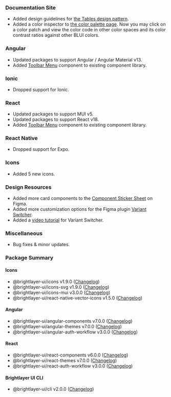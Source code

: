 
### Documentation Site

-   Added design guidelines for [the Tables design pattern](/patterns/tables).
-   Added a color inspector to [the color palette page](/style/color). Now you may click on a color patch and view the color code in other color spaces and its color contrast ratios against other BLUI colors.

### Angular

-   Updated packages to support Angular / Angular Material v13.
-   Added [Toolbar Menu](https://brightlayer-ui-components.github.io/angular/components/toolbar-menu) component to existing component library.

### Ionic

-   Dropped support for Ionic.

### React

-   Updated packages to support MUI v5.
-   Updated packages to support React v18.
-   Added [Toolbar Menu](https://brightlayer-ui-components.github.io/react/components/toolbar-menu) component to existing component library.

### React Native

-   Dropped support for Expo.

### Icons

-   Added 5 new icons.

### Design Resources

-   Added more card components to the [Component Sticker Sheet](https://www.figma.com/community/file/1024360297793425107) on Figma.
-   Added more customization options for the Figma plugin [Variant Switcher](https://www.figma.com/community/plugin/971482182464094790).
-   Added a [video tutorial](https://www.youtube.com/watch?v=JBiuas4_Occ) for Variant Switcher.

### Miscellaneous

-   Bug fixes & minor updates.

### Package Summary

#### Icons

-   @brightlayer-ui/icons v1.9.0 ([Changelog](https://github.com/etn-ccis/blui-icons/blob/master/CHANGELOG.md))
-   @brightlayer-ui/icons-svg v1.9.0 ([Changelog](https://github.com/etn-ccis/blui-icons/blob/master/CHANGELOG.md))
-   @brightlayer-ui/icons-mui v3.0.0 ([Changelog](https://github.com/etn-ccis/blui-icons/blob/master/mui/CHANGELOG.md))
-   @brightlayer-ui/react-native-vector-icons v1.5.0 ([Changelog](https://github.com/etn-ccis/blui-icons/blob/master/rn-vector/CHANGELOG.md))

#### Angular

-   @brightlayer-ui/angular-components v7.0.0 ([Changelog](https://github.com/etn-ccis/blui-angular-component-library/blob/master/CHANGELOG.md))
-   @brightlayer-ui/angular-themes v7.0.0 ([Changelog](https://github.com/etn-ccis/blui-angular-themes/blob/master/CHANGELOG.md))
-   @brightlayer-ui/angular-auth-workflow v3.0.0 ([Changelog](https://github.com/etn-ccis/blui-angular-workflows/blob/master/login-workflow/CHANGELOG.md))

#### React

-   @brightlayer-ui/react-components v6.0.0 ([Changelog](https://github.com/etn-ccis/blui-react-component-library/blob/master/CHANGELOG.md))
-   @brightlayer-ui/react-themes v7.0.0 ([Changelog](https://github.com/etn-ccis/blui-react-themes/blob/master/CHANGELOG.md))
-   @brightlayer-ui/react-auth-workflow v3.0.0 ([Changelog](https://github.com/etn-ccis/blui-react-workflows/blob/master/login-workflow/CHANGELOG.md))

#### Brightlayer UI CLI

-   @brightlayer-ui/cli v2.0.0 ([Changelog](https://github.com/etn-ccis/blui-cli/blob/master/CHANGELOG.md))
